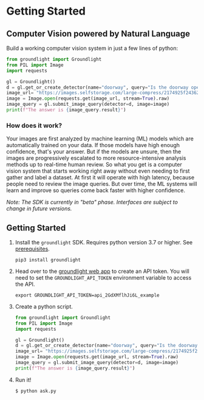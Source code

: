 # Getting Started

## Computer Vision powered by Natural Language

Build a working computer vision system in just a few lines of python:

```python
from groundlight import Groundlight
from PIL import Image
import requests

gl = Groundlight()
d = gl.get_or_create_detector(name="doorway", query="Is the doorway open?")
image_url= "https://images.selfstorage.com/large-compress/2174925f24362c479b2.jpg"
image = Image.open(requests.get(image_url, stream=True).raw)
image_query = gl.submit_image_query(detector=d, image=image)
print(f"The answer is {image_query.result}")
```

### How does it work?

Your images are first analyzed by machine learning (ML) models which are automatically trained on your data. If those models have high enough confidence, that's your answer. But if the models are unsure, then the images are progressively escalated to more resource-intensive analysis methods up to real-time human review. So what you get is a computer vision system that starts working right away without even needing to first gather and label a dataset. At first it will operate with high latency, because people need to review the image queries. But over time, the ML systems will learn and improve so queries come back faster with higher confidence.

_Note: The SDK is currently in "beta" phase. Interfaces are subject to change in future versions._

## Getting Started

1.  Install the `groundlight` SDK. Requires python version 3.7 or higher. See [prerequisites](#Prerequisites).

    ```shell
    pip3 install groundlight
    ```

1.  Head over to the [groundlight web
    app](https://app.groundlight.ai/reef/my-account/api-tokens) to create an API token. You will
    need to set the `GROUNDLIGHT_API_TOKEN` environment variable to access the API.

    ```shell
    export GROUNDLIGHT_API_TOKEN=api_2GdXMflhJi6L_example
    ```

1.  Create a python script.

    ```python title="ask.py"
    from groundlight import Groundlight
    from PIL import Image
    import requests

    gl = Groundlight()
    d = gl.get_or_create_detector(name="doorway", query="Is the doorway open?")
    image_url= "https://images.selfstorage.com/large-compress/2174925f24362c479b2.jpg"
    image = Image.open(requests.get(image_url, stream=True).raw)
    image_query = gl.submit_image_query(detector=d, image=image)
    print(f"The answer is {image_query.result}")
    ```

1.  Run it!

    ```shell
    $ python ask.py
    ```

